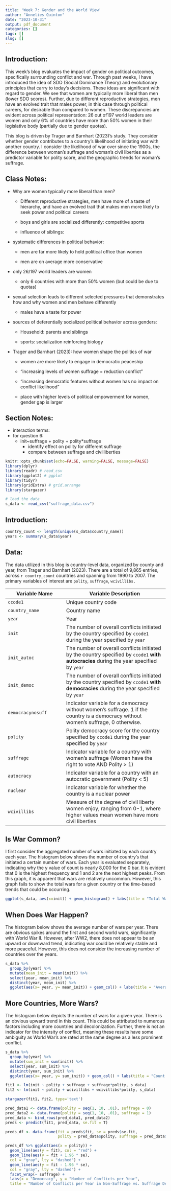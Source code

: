 ```yaml
---
title: 'Week 7: Gender and the World View'
author: "Annelies Quinton"
date: "2023-10-31"
output: pdf_document
categories: []
tags: []
slug: []
---
```


## Introduction:

This week's blog evaluates the impact of gender on political outcomes, specifically surrounding conflict and war. Through past weeks, I have introduced the idea of SDO (Social Dominance Theory) and evolutionary principles that carry to today's decisions. These ideas are significant with regard to gender. We see that women are typically more liberal than men (lower SDO scores). Further, due to different reproductive strategies, men have an evolved trait that males power, in this case through political careers, for desirable than compared to women. These discrepancies are evident across political representation: 26 out of197 world leaders are women and only 6% of countries have more than 50% women in their legislative body (partially due to gender quotas).

This blog is driven by Trager and Barnhart (2023)'s study. They consider whether gender contributes to a country's likelihood of initiating war with another country. I consider the likelihood of war over since the 1900s, the difference between woman's suffrage and woman's civil liberties as a predictor variable for polity score, and the geographic trends for woman's suffrage.

## Class Notes:

-   Why are women typically more liberal than men?

    -   Different reproductive strategies, men have more of a taste of hierarchy, and have an evolved trait that makes men more likely to seek power and political careers

    -   boys and girls are socialized differently: competitive sports

    -   influence of siblings:

-   systematic differences in political behavior:

    -   men are far more likely to hold political office than women

    -   men are on average more conservative

-   only 26/197 world leaders are women

    -   only 6 countries with more than 50% women (but could be due to quotas)

-   sexual selection leads to different selected pressures that demonstrates how and why women and men behave differently

    -   males have a taste for power

-   sources of deferentially socialized political behavior across genders:

    -   Household: parents and siblings

    -   sports: socialization reinforcing biology

-   Trager and Barnhart (2023): how women shape the politics of war

    -   women are more likely to engage in democratic peaceship

    -   "increasing levels of women suffrage = reduction conflict"

    -   "increasing democratic features without women has no impact on conflict likelihood"

    -   place with higher levels of political empowerment for women, gender gap is larger

## Section Notes:

-   interaction terms:
-   for question 6:
    -   init\~suffrage + polity + polity\*suffrage
        -   identify effect on polity for different suffrage
        -   compare between suffrage and civilliberties

```r
knitr::opts_chunk$set(echo=FALSE, warning=FALSE, message=FALSE)
library(dplyr) 
library(readr) # read_csv
library(ggplot2) # ggplot
library(tidyr)
library(gridExtra) # grid.arrange
library(stargazer)
```

```r
# load the data
s_data <- read_csv("suffrage_data.csv")
```

## Introduction:

```r
country_count <- length(unique(s_data$country_name))
years <- summary(s_data$year)
```

## Data:

The data utilized in this blog is country-level data, organized by county and year, from Trager and Barnhart (2023). There are a total of 9,865 entries, across `r country_count` countries and spanning from 1990 to 2007. The primary variables of interest are `polity`, `suffrage`, `wcivillibs.`

| Variable Name     | Variable Description                                                                                                                    |
|--------------------------|----------------------------------------------|
| `ccode1`          | Unique country code                                                                                                                     |
| `country_name`    | Country name                                                                                                                            |
| `year`            | Year                                                                                                                                    |
| `init`            | The number of overall conflicts initiated by the country specified by `ccode1` during the year specified by `year`                      |
| `init_autoc`      | The number of overall conflicts initiated by the country specified by `ccode1` **with autocracies** during the year specified by `year` |
| `init_democ`      | The number of overall conflicts initiated by the country specified by `ccode1` **with democracies** during the year specified by `year` |
| `democracynosuff` | Indicator variable for a democracy without women's suffrage. 1 if the country is a democracy without women's suffrage, 0 otherwise.     |
| `polity`          | Polity democracy score for the country specified by `ccode1` during the year specified by `year`                                        |
| `suffrage`        | Indicator variable for a country with women's suffrage (Women have the right to vote AND Polity \> 1)                                   |
| `autocracy`       | Indicator variable for a country with an autocratic government (Polity \< 5)                                                            |
| `nuclear`         | Indicator variable for whether the country is a nuclear power                                                                           |
| `wcivillibs`      | Measure of the degree of civil liberty women enjoy, ranging from 0-1, where higher values mean women have more civil liberties          |

## Is War Common?

I first consider the aggregated number of wars initiated by each country each year. The histogram below shows the number of country's that initiated a certain number of wars. Each year is evaluated separately, indicating why the y value of count is nearly 8,000 for the 0 bar. It is evident that 0 is the highest frequency and 1 and 2 are the next highest peaks. From this graph, it is apparent that wars are relatively uncommon. However, this graph fails to show the total wars for a given country or the time-based trends that could be occurring.

```r
ggplot(s_data, aes(x=init)) + geom_histogram() + labs(title = "Total Wars Initiated by Countries", x= "Wars Initiated", y="Number of Countries (for Each Year)")
```
## When Does War Happen?
The histogram below shows the average number of wars per year. There are obvious spikes around the first and second world wars, significantly with World War II. However, after WW2, there does not appear to be an upward or downward trend, indicating war could be relatively stable and more peaceful. However, this does not consider the increasing number of countries over the years. 

```r
s_data %>% 
  group_by(year) %>% 
  mutate(mean_init = mean(init)) %>% 
  select(year, mean_init) %>% 
  distinct(year, mean_init) %>% 
  ggplot(aes(x= year, y= mean_init)) + geom_col() + labs(title = "Average Wars per Year", x= "Year", y="Average Number of Wars")
```
## More Countries, More Wars?
The histogram below depicts the number of wars for a given year. There is an obvious upward trend in this count. This could be attributed to numerous factors including more countries and decolonization. Further, there is not an indicator for the intensity of conflict, meaning these results have some ambiguity as World War's are rated at the same degree as a less prominent conflict. 


```r
s_data %>% 
  group_by(year) %>% 
  mutate(sum_init = sum(init)) %>% 
  select(year, sum_init) %>% 
  distinct(year, sum_init) %>% 
  ggplot(aes(x= year, y= sum_init)) + geom_col() + labs(title = "Count of Wars per Year", x= "Year", y="Number of Wars")
```


```r
fit1 <- lm(init ~ polity + suffrage + suffrage*polity, s_data)
fit2 <- lm(init ~ polity + wcivillibs + wcivillibs*polity, s_data)

stargazer(fit1, fit2, type='text')
```

```r
pred_data1 <- data.frame(polity = seq(1, 10, .01), suffrage = 0)
pred_data2 <- data.frame(polity = seq(1, 10, .01), suffrage = 1)
pred_data <- bind_rows(pred_data1, pred_data2)
preds <- predict(fit1, pred_data, se.fit = T)

preds_df <- data.frame(fit = preds$fit, se = preds$se.fit,
                       polity = pred_data$polity, suffrage = pred_data$suffrage)

preds_df %>% ggplot(aes(x = polity)) + 
  geom_line(aes(y = fit), col = "red") +
  geom_line(aes(y = fit + 1.96 * se),
  col = "gray", lty = "dashed") +
  geom_line(aes(y = fit - 1.96 * se),
  col = "gray", lty = "dashed") +
  facet_wrap(~ suffrage) +
  labs(x = "Democracy", y = "Number of Conflicts per Year",
  title = "Number of Conflicts per Year in Non-Suffrage vs. Suffrage Democracies")
```
